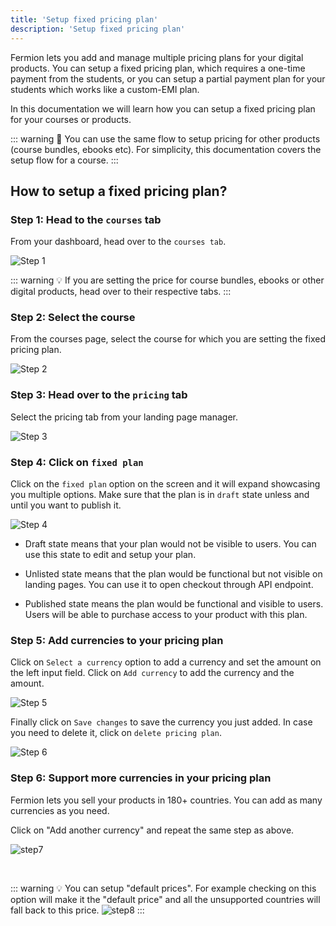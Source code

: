 ```yaml
---
title: 'Setup fixed pricing plan'
description: 'Setup fixed pricing plan'
---
```


Fermion lets you add and manage multiple pricing plans for your digital products. You can setup a fixed pricing plan, which requires a one-time payment from the students, or you can setup a partial payment plan for your students which works like a custom-EMI plan.

In this documentation we will learn how you can setup a fixed pricing plan for your courses or products.

::: warning 📝 You can use the same flow to setup pricing for other products (course bundles, ebooks etc). For simplicity, this documentation covers the setup flow for a course.
:::

## How to setup a fixed pricing plan?

### Step 1: Head to the `courses` tab

From your dashboard, head over to the `courses tab`.

![Step 1](https://codedamn-website-assets.s3.us-east-1.amazonaws.com/uploads/19-11-2024/22%402x.jkyvqz.png)

::: warning 💡 If you are setting the price for course bundles, ebooks or other digital products, head over to their respective tabs.
:::

### Step 2: Select the course

From the courses page, select the course for which you are setting the fixed pricing plan.

![Step 2](https://codedamn-website-assets.s3.us-east-1.amazonaws.com/uploads/19-11-2024/19%402x.mhnqhl.png)

### Step 3: Head over to the `pricing` tab

Select the pricing tab from your landing page manager.

![Step 3](https://codedamn-website-assets.s3.us-east-1.amazonaws.com/uploads/19-11-2024/35%402x.twioru.png)

### Step 4: Click on `fixed plan`

Click on the `fixed plan` option on the screen and it will expand showcasing you multiple options. Make sure that the plan is in `draft` state unless and until you want to publish it.

![Step 4](https://codedamn-website-assets.s3.us-east-1.amazonaws.com/uploads/19-11-2024/30%402x.tiuttj.png)

-   Draft state means that your plan would not be visible to users. You can use this state to edit and setup your plan.

-   Unlisted state means that the plan would be functional but not visible on landing pages. You can use it to open checkout through API endpoint.

-   Published state means the plan would be functional and visible to users. Users will be able to purchase access to your product with this plan.

### Step 5: Add currencies to your pricing plan

Click on `Select a currency` option to add a currency and set the amount on the left input field. Click on `Add currency` to add the currency and the amount.

![Step 5](https://codedamn-website-assets.s3.us-east-1.amazonaws.com/uploads/19-11-2024/08%402x.pywrjh.png)

Finally click on `Save changes` to save the currency you just added. In case you need to delete it, click on `delete pricing plan`.

![Step 6](https://codedamn-website-assets.s3.us-east-1.amazonaws.com/uploads/19-11-2024/04%E2%80%AFPM.aaccup.png)

### Step 6: Support more currencies in your pricing plan

Fermion lets you sell your products in 180+ countries. You can add as many currencies as you need.

Click on "Add another currency" and repeat the same step as above.

![step7](https://codedamn-website-assets.s3.us-east-1.amazonaws.com/uploads/19-11-2024/03%402x.flenmo.png)

<br />

::: warning 💡 You can setup "default prices". For example checking on this option will make it the "default price" and all the unsupported countries will fall back to this price.
![step8](https://codedamn-website-assets.s3.us-east-1.amazonaws.com/uploads/19-11-2024/28%402x.ucxqtk.png)
:::

